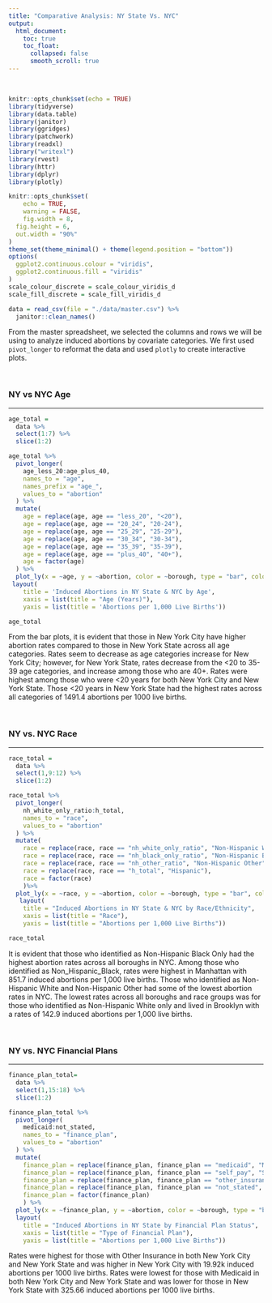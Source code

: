 ```yaml
---
title: "Comparative Analysis: NY State Vs. NYC"
output: 
  html_document:
    toc: true
    toc_float:
      collapsed: false
      smooth_scroll: true
---
```


&nbsp; 

```r
knitr::opts_chunk$set(echo = TRUE)
library(tidyverse)
library(data.table)
library(janitor)
library(ggridges)
library(patchwork)
library(readxl)
library("writexl")
library(rvest)
library(httr)
library(dplyr)
library(plotly)

knitr::opts_chunk$set(
	echo = TRUE,
	warning = FALSE,
	fig.width = 8, 
  fig.height = 6,
  out.width = "90%"
)
theme_set(theme_minimal() + theme(legend.position = "bottom"))
options(
  ggplot2.continuous.colour = "viridis",
  ggplot2.continuous.fill = "viridis"
)
scale_colour_discrete = scale_colour_viridis_d
scale_fill_discrete = scale_fill_viridis_d
```


```r
data = read_csv(file = "./data/master.csv") %>%
  janitor::clean_names()
```

From the master spreadsheet, we selected the columns and rows we will be using to analyze induced abortions by covariate categories. We first used `pivot_longer` to reformat the data and used `plotly` to create interactive plots. 

&nbsp; 

### NY vs NYC Age
***

```r
age_total = 
  data %>%
  select(1:7) %>%
  slice(1:2)

age_total %>%
  pivot_longer(
    age_less_20:age_plus_40,
    names_to = "age", 
    names_prefix = "age_",
    values_to = "abortion"
  ) %>% 
  mutate(
    age = replace(age, age == "less_20", "<20"),
    age = replace(age, age == "20_24", "20-24"),
    age = replace(age, age == "25_29", "25-29"),
    age = replace(age, age == "30_34", "30-34"),
    age = replace(age, age == "35_39", "35-39"),
    age = replace(age, age == "plus_40", "40+"),
    age = factor(age)
  ) %>% 
  plot_ly(x = ~age, y = ~abortion, color = ~borough, type = "bar", colors = "viridis") %>%   
 layout(
    title = 'Induced Abortions in NY State & NYC by Age', 
    xaxis = list(title = "Age (Years)"),
    yaxis = list(title = 'Abortions per 1,000 Live Births'))

age_total
```

From the bar plots, it is evident that those in New York City have higher abortion rates compared to those in New York State across all age categories. Rates seem to decrease as age categories increase for New York City; however, for New York State, rates decrease from the <20 to 35-39 age categories, and increase among those who are 40+. Rates were highest among those who were <20 years for both New York City and New York State. Those <20 years in New York State had the highest rates across all categories of 1491.4 abortions per 1000 live births.

&nbsp; 

### NY vs. NYC Race
***

```r
race_total = 
  data %>%
  select(1,9:12) %>%
  slice(1:2)

race_total %>%
  pivot_longer(
    nh_white_only_ratio:h_total,
    names_to = "race", 
    values_to = "abortion"
  ) %>%
  mutate(
    race = replace(race, race == "nh_white_only_ratio", "Non-Hispanic White Only"),
    race = replace(race, race == "nh_black_only_ratio", "Non-Hispanic Black Only"),
    race = replace(race, race == "nh_other_ratio", "Non-Hispanic Other"),
    race = replace(race, race == "h_total", "Hispanic"),
    race = factor(race)
    )%>% 
  plot_ly(x = ~race, y = ~abortion, color = ~borough, type = "bar", colors = "viridis") %>%   
   layout(
    title = "Induced Abortions in NY State & NYC by Race/Ethnicity", 
    xaxis = list(title = "Race"),
    yaxis = list(title = "Abortions per 1,000 Live Births"))

race_total
```

It is evident that those who identified as Non-Hispanic Black Only had the highest abortion rates across all boroughs in NYC. Among those who identified as Non_Hispanic_Black, rates were highest in Manhattan with 851.7 induced abortions per 1,000 live births. Those who identified as Non-Hispanic White and Non-Hispanic Other had some of the lowest abortion rates in NYC. The lowest rates across all boroughs and race groups was for those who identified as Non-Hispanic White only and lived in Brooklyn with a rates of 142.9 induced abortions per 1,000 live births. 

&nbsp; 

### NY vs. NYC Financial Plans
***

```r
finance_plan_total= 
  data %>%
  select(1,15:18) %>%
  slice(1:2)

finance_plan_total %>%  
  pivot_longer(
    medicaid:not_stated,
    names_to = "finance_plan", 
    values_to = "abortion"
  ) %>%
  mutate(
    finance_plan = replace(finance_plan, finance_plan == "medicaid", "Medicaid"),
    finance_plan = replace(finance_plan, finance_plan == "self_pay", "Self Pay"),
    finance_plan = replace(finance_plan, finance_plan == "other_insurance", "Other Insurance"),
    finance_plan = replace(finance_plan, finance_plan == "not_stated", "Not Stated"),
    finance_plan = factor(finance_plan)
    ) %>% 
  plot_ly(x = ~finance_plan, y = ~abortion, color = ~borough, type = "bar", colors = "viridis") %>%   
  layout(
    title = "Induced Abortions in NY State by Financial Plan Status", 
    xaxis = list(title = "Type of Financial Plan"),
    yaxis = list(title = "Abortions per 1,000 Live Births"))
```

Rates were highest for those with Other Insurance in both New York City and New York State and was higher in New York City with 19.92k induced abortions per 1000 live births. Rates were lowest for those with Medicaid in both New York City and New York State and was lower for those in New York State with 325.66 induced abortions per 1000 live births. 